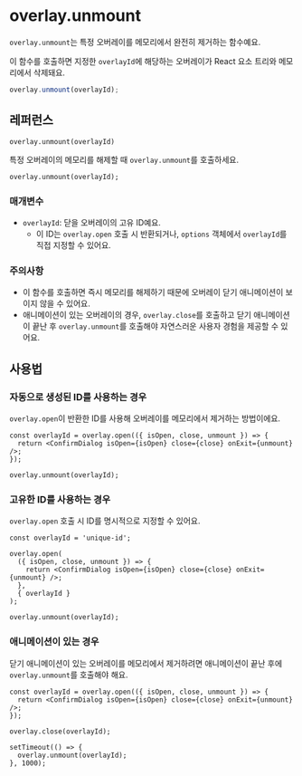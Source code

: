 # overlay.unmount

`overlay.unmount`는 특정 오버레이를 메모리에서 완전히 제거하는 함수예요.

이 함수를 호출하면 지정한 `overlayId`에 해당하는 오버레이가 React 요소 트리와 메모리에서 삭제돼요.

```ts
overlay.unmount(overlayId);
```

## 레퍼런스

`overlay.unmount(overlayId)`

특정 오버레이의 메모리를 해제할 때 `overlay.unmount`를 호출하세요.

```tsx
overlay.unmount(overlayId);
```

### 매개변수

- `overlayId`: 닫을 오버레이의 고유 ID예요.
  - 이 ID는 `overlay.open` 호출 시 반환되거나, `options` 객체에서 `overlayId`를 직접 지정할 수 있어요.

### 주의사항

- 이 함수를 호출하면 즉시 메모리를 해제하기 때문에 오버레이 닫기 애니메이션이 보이지 않을 수 있어요.
- 애니메이션이 있는 오버레이의 경우, `overlay.close`를 호출하고 닫기 애니메이션이 끝난 후 `overlay.unmount`를 호출해야 자연스러운 사용자 경험을 제공할 수 있어요.

## 사용법

### 자동으로 생성된 ID를 사용하는 경우

`overlay.open`이 반환한 ID를 사용해 오버레이를 메모리에서 제거하는 방법이에요.

```tsx {5}
const overlayId = overlay.open(({ isOpen, close, unmount }) => {
  return <ConfirmDialog isOpen={isOpen} close={close} onExit={unmount} />;
});

overlay.unmount(overlayId);
```

### 고유한 ID를 사용하는 경우

`overlay.open` 호출 시 ID를 명시적으로 지정할 수 있어요.

```tsx {10}
const overlayId = 'unique-id';

overlay.open(
  ({ isOpen, close, unmount }) => {
    return <ConfirmDialog isOpen={isOpen} close={close} onExit={unmount} />;
  },
  { overlayId }
);

overlay.unmount(overlayId);
```

### 애니메이션이 있는 경우

닫기 애니메이션이 있는 오버레이를 메모리에서 제거하려면 애니메이션이 끝난 후에 `overlay.unmount`를 호출해야 해요.

```tsx {7-9}
const overlayId = overlay.open(({ isOpen, close, unmount }) => {
  return <ConfirmDialog isOpen={isOpen} close={close} onExit={unmount} />;
});

overlay.close(overlayId);

setTimeout(() => {
  overlay.unmount(overlayId);
}, 1000);
```
